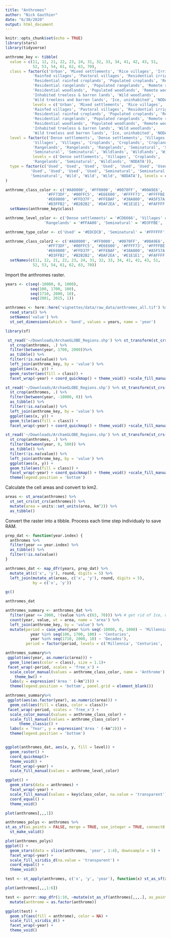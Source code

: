 ```yaml
---
title: "Anthromes"
author: "Nick Gauthier"
date: "6/30/2020"
output: html_document
---
```


```r
knitr::opts_chunk$set(echo = TRUE)
library(stars)
library(tidyverse)

anthrome_key <- tibble(
  value = c(11, 12, 21, 22, 23, 24, 31, 32, 33, 34, 41, 42, 43, 51, 
            52, 53, 54, 61, 62, 63, 70),
  class = factor(c('Urban', 'Mixed settlements', 'Rice villages', 'Irrigated villages', 
            'Rainfed villages', 'Pastoral villages', 'Residential irrigated croplands',
            'Residential rainfed croplands', 'Populated croplands', 'Remote croplands', 
            'Residential rangelands', 'Populated rangelands', 'Remote rangelands', 
            'Residential woodlands', 'Populated woodlands', 'Remote woodlands', 
            'Inhabited treeless & barren lands', 'Wild woodlands', 
            'Wild treeless and barren lands', 'Ice, uninhabited', 'NODATA'), 
            levels = c('Urban', 'Mixed settlements', 'Rice villages', 'Irrigated villages', 
            'Rainfed villages', 'Pastoral villages', 'Residential irrigated croplands',
            'Residential rainfed croplands', 'Populated croplands', 'Remote croplands', 
            'Residential rangelands', 'Populated rangelands', 'Remote rangelands', 
            'Residential woodlands', 'Populated woodlands', 'Remote woodlands', 
            'Inhabited treeless & barren lands', 'Wild woodlands', 
            'Wild treeless and barren lands', 'Ice, uninhabited', 'NODATA')),
  level = factor(c('Dense settlements', 'Dense settlements', 'Villages', 'Villages', 
            'Villages', 'Villages', 'Croplands', 'Croplands', 'Croplands', 'Croplands', 
            'Rangelands', 'Rangelands', 'Rangelands', 'Seminatural', 'Seminatural', 
            'Seminatural', 'Seminatural', 'Wildlands', 'Wildlands', 'Wildlands', 'NODATA'), 
            levels = c('Dense settlements', 'Villages', 'Croplands',
            'Rangelands', 'Seminatural', 'Wildlands', 'NODATA')),
  type = factor(c('Used', 'Used', 'Used', 'Used', 'Used', 'Used', 'Used', 'Used', 'Used', 
           'Used', 'Used', 'Used', 'Used', 'Seminatural', 'Seminatural','Seminatural', 
           'Seminatural', 'Wild', 'Wild', 'Wild', 'NODATA'), levels = c('Used', 'Seminatural', 'Wild', 'NODATA'))
)

anthrome_class_color <- c('#A80000', '#FF0000', '#0070FF', '#00A9E6', '#A900E6', 
                  '#FF73DF', '#00FFC5', '#E6E600', '#FFFF73', '#FFFFBE', 
                  '#E69800', '#FFD37F', '#FFEBAF', '#38A800', '#A5F57A', 
                  '#D3FFB2', '#B2B2B2', '#DAF2EA', '#E1E1E1', '#FAFFFF', NA) %>%
  setNames(anthrome_key$class)

anthrome_level_color <- c('Dense settlements' = '#CD6666', 'Villages' = '#AA66CD', 'Croplands' = '#FFFF00', 
                 'Rangelands' = '#FFAA00', 'Seminatural' = '#D3FFBE', 'Wildlands' = '#38A800', NODATA = NA)

anthrome_type_color <- c('Used' = '#EDCDCB', 'Seminatural' = '#FFFFFF', 'Wild' = '#CADAA9', NODATA = NA)

anthrome_class_color2 <- c('#A80000', '#FF0000', '#0070FF', '#00A9E6', '#A900E6', 
                  '#FF73DF', '#00FFC5', '#E6E600', '#FFFF73', '#FFFFBE', 
                  '#E69800', '#FFD37F', '#FFEBAF', '#38A800', '#A5F57A', 
                  '#D3FFB2', '#B2B2B2', '#DAF2EA', '#E1E1E1', '#FAFFFF', NA) %>%
  setNames(c(11, 12, 21, 22, 23, 24, 31, 32, 33, 34, 41, 42, 43, 51, 
            52, 53, 54, 61, 62, 63, 70))
```

Import the anthromes raster.
```r
years <- c(seq(-10000, 0, 1000),
           seq(100, 1700, 100),
           seq(1710, 2000, 10),
           seq(2001, 2015, 1))

anthromes <- here::here('vignettes/data/raw_data/anthromes_all.tif') %>%
  read_stars() %>%
  setNames('value') %>%
  st_set_dimensions(which = 'band', values = years, name = 'year')
```

```r
library(sf)
```

```r
 st_read('~/Downloads/ArchaeGLOBE_Regions.shp') %>% st_transform(st_crs(anthromes)) %>% filter(Archaeo_RG == 'Southwestern USA') %>%
  st_crop(anthromes, .) %>%
  filter(between(year, 1700, 2000))%>%
  as_tibble() %>%
  filter(!is.na(value)) %>%
  left_join(anthrome_key, by = 'value') %>%
  ggplot(aes(x, y)) +
  geom_raster(aes(fill = class)) +
  facet_wrap(~year) + coord_quickmap() + theme_void() +scale_fill_manual(values = anthrome_class_color, na.value = 'transparent')
```


```r
st_read('~/Downloads/ArchaeGLOBE_Regions.shp') %>% st_transform(st_crs(anthromes)) %>% filter(Archaeo_RG %in% c('Turkey', 'Iraq', 'Syria, Cyprus, and the Levant')) %>%
  st_crop(anthromes, .) %>%
  filter(between(year, -10000, 0)) %>%
  as_tibble() %>%
  filter(!is.na(value)) %>%
  left_join(anthrome_key, by = 'value') %>%
  ggplot(aes(x, y)) +
  geom_tile(aes(fill = class)) +
  facet_wrap(~year) + coord_quickmap() + theme_void() +scale_fill_manual(values = anthrome_class_color, na.value = 'transparent')
```

```r
st_read('~/Downloads/ArchaeGLOBE_Regions.shp') %>% st_transform(st_crs(anthromes)) %>% filter(Archaeo_RG %in% c('Tunisia', 'Northern Algeria')) %>%
  st_crop(anthromes, .) %>%
  filter(between(year, 0, 500)) %>%
  as_tibble() %>%
  filter(!is.na(value)) %>%
  left_join(anthrome_key, by = 'value') %>%
  ggplot(aes(x, y)) +
  geom_tile(aes(fill = class)) +
  facet_wrap(~year) + coord_quickmap() + theme_void() +scale_fill_manual(values = anthrome_class_color, na.value = 'transparent') +
  theme(legend.position = 'bottom')
```


Calculate the cell areas and convert to km2.
```r
areas <- st_area(anthromes) %>% 
  st_set_crs(st_crs(anthromes)) %>%
  mutate(area = units::set_units(area, km^2)) %>%
  as_tibble()
```

Convert the raster into a tibble. Process each time step individualy to save RAM.
```r
prep_dat <- function(year.index) {
  anthromes %>%
  filter(year == year.index) %>%
  as_tibble() %>%
  filter(!is.na(value))
}

anthromes_dat <- map_dfr(years, prep_dat) %>%
  mutate_at(c('x', 'y'), round, digits = 5) %>%
  left_join(mutate_at(areas, c('x', 'y'), round, digits = 5), 
            by = c('x', 'y'))
```



```r
gc()
```

```r
anthromes_dat 
```


```r
anthromes_summary <- anthromes_dat %>%
  filter(year <= 2000, !(value %in% c(63, 70))) %>% # get rid of Ice, uninhabited 
  count(year, value, wt = area, name = 'area') %>%
  left_join(anthrome_key, by = 'value') %>%
  mutate(period = case_when(year %in% seq(-10000, 0, 1000) ~ 'Millennia',
           year %in% seq(100, 1700, 100) ~ 'Centuries',
           year %in% seq(1710, 2000, 10) ~ 'Decades'),
         period = factor(period, levels = c('Millennia', 'Centuries', 'Decades'))) 
```

```r
anthromes_summary%>%
 ggplot(aes(year, as.numeric(area))) +
  geom_line(aes(color = class), size = 1.1)+ 
 facet_wrap(~period, scales = 'free_x') +
  scale_color_manual(values = anthrome_class_color, name = 'Anthrome') +
    theme_bw() +
  labs(y = expression('Area ' (~km^2))) +
  theme(legend.position = 'bottom', panel.grid = element_blank())
```

```r
anthromes_summary%>%
 ggplot(aes(as.factor(year), as.numeric(area))) +
  geom_col(aes(fill = class, color = class))+ 
 facet_wrap(~period, scales = 'free_x') +
  scale_color_manual(values = anthrome_class_color) +
  scale_fill_manual(values = anthrome_class_color) +
      theme_classic() +
  labs(x = 'Year', y = expression('Area ' (~km^2))) +
  theme(legend.position = 'bottom')
```



```r

  
```


```r
ggplot(anthromes_dat, aes(x, y, fill = level)) +
  geom_raster() +
  coord_quickmap()+
  theme_void() +
  facet_wrap(~year) +
  scale_fill_manual(values = anthrome_level_color)
```

```r
ggplot() +
  geom_stars(data = anthromes) +
  facet_wrap(~year) +
  scale_fill_manual(values = key$class_color, na.value = 'transparent') +
  coord_equal() +
  theme_void()
```



```r
plot(anthromes[,,,1])
```


```r
anthromes_polys <- anthromes %>%
st_as_sf(as_points = FALSE, merge = TRUE, use_integer = TRUE, connect8 = TRUE) %>%
  st_make_valid()
```

```r
plot(anthromes_polys)
ggplot() +
  geom_stars(data = slice(anthromes, 'year', 1:4), downsample = 5) +
  facet_wrap(~year) +
  scale_fill_viridis_d(na.value = 'transparent') +
  coord_equal() +
  theme_void()
```


```r
test <- st_apply(anthromes, c('x', 'y', 'year'), function(x) st_as_sf(x, as_points = FALSE, merge = TRUE, use_integer = TRUE, connect8 = TRUE))

plot(anthromes[,,,1:6])
```

```r
test <- purrr::map_dfr(1:10, ~mutate(st_as_sf(anthromes[,,,.], as_points = FALSE, merge = TRUE, use_integer = TRUE, connect8 = TRUE), year = .)) %>%
  mutate(anthrome = as.factor(anthrome))

ggplot(test) +
  geom_sf(aes(fill = anthrome), color = NA) +
  scale_fill_viridis_d() +
  facet_wrap(~year) +
  theme_void()
```

